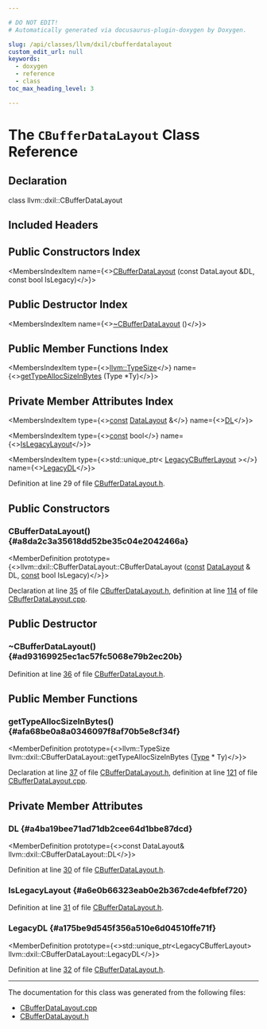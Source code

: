 ```yaml
---

# DO NOT EDIT!
# Automatically generated via docusaurus-plugin-doxygen by Doxygen.

slug: /api/classes/llvm/dxil/cbufferdatalayout
custom_edit_url: null
keywords:
  - doxygen
  - reference
  - class
toc_max_heading_level: 3

---
```





# The `CBufferDataLayout` Class Reference

<DoxygenPage pluginConfig={pluginConfig}>



## Declaration

<CodeBlock>class llvm::dxil::CBufferDataLayout</CodeBlock>

## Included Headers

<IncludesList>
<IncludesListItem
  filePath="Target/DirectX/CBufferDataLayout.h"
  permalink="/docs/api/files/lib/lib/target/lib/target/directx/cbufferdatalayout-h"
  isLocal="true" />
</IncludesList>

## Public Constructors Index

<MembersIndex>

<MembersIndexItem
  name={<><a href="#a8da2c3a35618dd52be35c04e2042466a">CBufferDataLayout</a> (const DataLayout &amp;DL, const bool IsLegacy)</>}>
</MembersIndexItem>

</MembersIndex>

## Public Destructor Index

<MembersIndex>

<MembersIndexItem
  name={<><a href="#ad93169925ec1ac57fc5068e79b2ec20b">~CBufferDataLayout</a> ()</>}>
</MembersIndexItem>

</MembersIndex>

## Public Member Functions Index

<MembersIndex>

<MembersIndexItem
  type={<><a href="/docs/api/classes/llvm/typesize">llvm::TypeSize</a></>}
  name={<><a href="#afa68be0a8a0346097f8af70b5e8cf34f">getTypeAllocSizeInBytes</a> (Type &#42;Ty)</>}>
</MembersIndexItem>

</MembersIndex>

## Private Member Attributes Index

<MembersIndex>

<MembersIndexItem
  type={<><a href="/docs/api/files/lib/lib/target/lib/target/aarch64/aarch64promoteconstant-cpp/#a90f8350fecae261c25be85d38b451bff">const</a> <a href="/docs/api/classes/llvm/datalayout">DataLayout</a> &amp;</>}
  name={<><a href="#a4ba19bee71ad71db2cee64d1bbe87dcd">DL</a></>}>
</MembersIndexItem>

<MembersIndexItem
  type={<><a href="/docs/api/files/lib/lib/target/lib/target/aarch64/aarch64promoteconstant-cpp/#a90f8350fecae261c25be85d38b451bff">const</a> bool</>}
  name={<><a href="#a6e0b66323eab0e2b367cde4efbfef720">IsLegacyLayout</a></>}>
</MembersIndexItem>

<MembersIndexItem
  type={<>std::unique&#95;ptr&lt; <a href="/docs/api/classes/llvm/dxil/legacycbufferlayout">LegacyCBufferLayout</a> &gt;</>}
  name={<><a href="#a175be9d545f356a510e6d04510ffe71f">LegacyDL</a></>}>
</MembersIndexItem>

</MembersIndex>


Definition at line 29 of file <a href="/docs/api/files/lib/lib/target/lib/target/directx/cbufferdatalayout-h">CBufferDataLayout.h</a>.

<SectionDefinition>

## Public Constructors

### CBufferDataLayout() {#a8da2c3a35618dd52be35c04e2042466a}

<MemberDefinition
  prototype={<>llvm::dxil::CBufferDataLayout::CBufferDataLayout (<a href="/docs/api/files/lib/lib/target/lib/target/aarch64/aarch64promoteconstant-cpp/#a90f8350fecae261c25be85d38b451bff">const</a> <a href="/docs/api/classes/llvm/datalayout">DataLayout</a> &amp; DL, <a href="/docs/api/files/lib/lib/target/lib/target/aarch64/aarch64promoteconstant-cpp/#a90f8350fecae261c25be85d38b451bff">const</a> bool IsLegacy)</>}>

Declaration at line <a href="/docs/api/files/lib/lib/target/lib/target/directx/cbufferdatalayout-h/#l00035">35</a> of file <a href="/docs/api/files/lib/lib/target/lib/target/directx/cbufferdatalayout-h">CBufferDataLayout.h</a>, definition at line <a href="/docs/api/files/lib/lib/target/lib/target/directx/cbufferdatalayout-cpp/#l00114">114</a> of file <a href="/docs/api/files/lib/lib/target/lib/target/directx/cbufferdatalayout-cpp">CBufferDataLayout.cpp</a>.
</MemberDefinition>

</SectionDefinition>

<SectionDefinition>

## Public Destructor

### ~CBufferDataLayout() {#ad93169925ec1ac57fc5068e79b2ec20b}

<MemberDefinition
  prototype="llvm::dxil::CBufferDataLayout::~CBufferDataLayout ()">

Definition at line <a href="/docs/api/files/lib/lib/target/lib/target/directx/cbufferdatalayout-h/#l00036">36</a> of file <a href="/docs/api/files/lib/lib/target/lib/target/directx/cbufferdatalayout-h">CBufferDataLayout.h</a>.
</MemberDefinition>

</SectionDefinition>

<SectionDefinition>

## Public Member Functions

### getTypeAllocSizeInBytes() {#afa68be0a8a0346097f8af70b5e8cf34f}

<MemberDefinition
  prototype={<>llvm::TypeSize llvm::dxil::CBufferDataLayout::getTypeAllocSizeInBytes (<a href="/docs/api/classes/llvm/type">Type</a> &#42; Ty)</>}>

Declaration at line <a href="/docs/api/files/lib/lib/target/lib/target/directx/cbufferdatalayout-h/#l00037">37</a> of file <a href="/docs/api/files/lib/lib/target/lib/target/directx/cbufferdatalayout-h">CBufferDataLayout.h</a>, definition at line <a href="/docs/api/files/lib/lib/target/lib/target/directx/cbufferdatalayout-cpp/#l00121">121</a> of file <a href="/docs/api/files/lib/lib/target/lib/target/directx/cbufferdatalayout-cpp">CBufferDataLayout.cpp</a>.
</MemberDefinition>

</SectionDefinition>

<SectionDefinition>

## Private Member Attributes

### DL {#a4ba19bee71ad71db2cee64d1bbe87dcd}

<MemberDefinition
  prototype={<>const DataLayout&amp; llvm::dxil::CBufferDataLayout::DL</>}>

Definition at line <a href="/docs/api/files/lib/lib/target/lib/target/directx/cbufferdatalayout-h/#l00030">30</a> of file <a href="/docs/api/files/lib/lib/target/lib/target/directx/cbufferdatalayout-h">CBufferDataLayout.h</a>.
</MemberDefinition>

### IsLegacyLayout {#a6e0b66323eab0e2b367cde4efbfef720}

<MemberDefinition
  prototype="const bool llvm::dxil::CBufferDataLayout::IsLegacyLayout">

Definition at line <a href="/docs/api/files/lib/lib/target/lib/target/directx/cbufferdatalayout-h/#l00031">31</a> of file <a href="/docs/api/files/lib/lib/target/lib/target/directx/cbufferdatalayout-h">CBufferDataLayout.h</a>.
</MemberDefinition>

### LegacyDL {#a175be9d545f356a510e6d04510ffe71f}

<MemberDefinition
  prototype={<>std::unique&#95;ptr&lt;LegacyCBufferLayout&gt; llvm::dxil::CBufferDataLayout::LegacyDL</>}>

Definition at line <a href="/docs/api/files/lib/lib/target/lib/target/directx/cbufferdatalayout-h/#l00032">32</a> of file <a href="/docs/api/files/lib/lib/target/lib/target/directx/cbufferdatalayout-h">CBufferDataLayout.h</a>.
</MemberDefinition>

</SectionDefinition>

<hr/>

The documentation for this class was generated from the following files:

<ul>
<li><a href="/docs/api/files/lib/lib/target/lib/target/directx/cbufferdatalayout-cpp">CBufferDataLayout.cpp</a></li>
<li><a href="/docs/api/files/lib/lib/target/lib/target/directx/cbufferdatalayout-h">CBufferDataLayout.h</a></li>
</ul>

</DoxygenPage>
